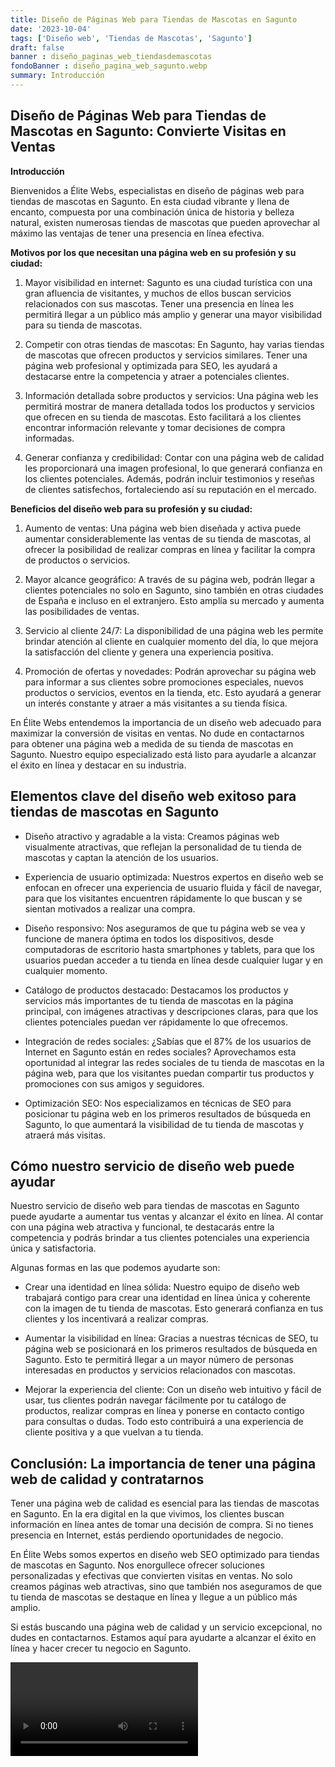 ```yaml
---
title: Diseño de Páginas Web para Tiendas de Mascotas en Sagunto
date: '2023-10-04'
tags: ['Diseño web', 'Tiendas de Mascotas', 'Sagunto']
draft: false
banner : diseño_paginas_web_tiendasdemascotas
fondoBanner : diseño_pagina_web_sagunto.webp
summary: Introducción
---
```


## Diseño de Páginas Web para Tiendas de Mascotas en Sagunto: Convierte Visitas en Ventas

**Introducción**

Bienvenidos a Élite Webs, especialistas en diseño de páginas web para tiendas de mascotas en Sagunto. En esta ciudad vibrante y llena de encanto, compuesta por una combinación única de historia y belleza natural, existen numerosas tiendas de mascotas que pueden aprovechar al máximo las ventajas de tener una presencia en línea efectiva. 

**Motivos por los que necesitan una página web en su profesión y su ciudad:**

1. Mayor visibilidad en internet: Sagunto es una ciudad turística con una gran afluencia de visitantes, y muchos de ellos buscan servicios relacionados con sus mascotas. Tener una presencia en línea les permitirá llegar a un público más amplio y generar una mayor visibilidad para su tienda de mascotas.

2. Competir con otras tiendas de mascotas: En Sagunto, hay varias tiendas de mascotas que ofrecen productos y servicios similares. Tener una página web profesional y optimizada para SEO, les ayudará a destacarse entre la competencia y atraer a potenciales clientes.

3. Información detallada sobre productos y servicios: Una página web les permitirá mostrar de manera detallada todos los productos y servicios que ofrecen en su tienda de mascotas. Esto facilitará a los clientes encontrar información relevante y tomar decisiones de compra informadas.

4. Generar confianza y credibilidad: Contar con una página web de calidad les proporcionará una imagen profesional, lo que generará confianza en los clientes potenciales. Además, podrán incluir testimonios y reseñas de clientes satisfechos, fortaleciendo así su reputación en el mercado.

**Beneficios del diseño web para su profesión y su ciudad:**

1. Aumento de ventas: Una página web bien diseñada y activa puede aumentar considerablemente las ventas de su tienda de mascotas, al ofrecer la posibilidad de realizar compras en línea y facilitar la compra de productos o servicios.

2. Mayor alcance geográfico: A través de su página web, podrán llegar a clientes potenciales no solo en Sagunto, sino también en otras ciudades de España e incluso en el extranjero. Esto amplía su mercado y aumenta las posibilidades de ventas.

3. Servicio al cliente 24/7: La disponibilidad de una página web les permite brindar atención al cliente en cualquier momento del día, lo que mejora la satisfacción del cliente y genera una experiencia positiva.

4. Promoción de ofertas y novedades: Podrán aprovechar su página web para informar a sus clientes sobre promociones especiales, nuevos productos o servicios, eventos en la tienda, etc. Esto ayudará a generar un interés constante y atraer a más visitantes a su tienda física.

En Élite Webs entendemos la importancia de un diseño web adecuado para maximizar la conversión de visitas en ventas. No dude en contactarnos para obtener una página web a medida de su tienda de mascotas en Sagunto. Nuestro equipo especializado está listo para ayudarle a alcanzar el éxito en línea y destacar en su industria.

<GifSeo />

<Cta />

## Elementos clave del diseño web exitoso para tiendas de mascotas en Sagunto

- Diseño atractivo y agradable a la vista: Creamos páginas web visualmente atractivas, que reflejan la personalidad de tu tienda de mascotas y captan la atención de los usuarios.

- Experiencia de usuario optimizada: Nuestros expertos en diseño web se enfocan en ofrecer una experiencia de usuario fluida y fácil de navegar, para que los visitantes encuentren rápidamente lo que buscan y se sientan motivados a realizar una compra.

- Diseño responsivo: Nos aseguramos de que tu página web se vea y funcione de manera óptima en todos los dispositivos, desde computadoras de escritorio hasta smartphones y tablets, para que los usuarios puedan acceder a tu tienda en línea desde cualquier lugar y en cualquier momento.

- Catálogo de productos destacado: Destacamos los productos y servicios más importantes de tu tienda de mascotas en la página principal, con imágenes atractivas y descripciones claras, para que los clientes potenciales puedan ver rápidamente lo que ofrecemos.

- Integración de redes sociales: ¿Sabías que el 87% de los usuarios de Internet en Sagunto están en redes sociales? Aprovechamos esta oportunidad al integrar las redes sociales de tu tienda de mascotas en la página web, para que los visitantes puedan compartir tus productos y promociones con sus amigos y seguidores.

- Optimización SEO: Nos especializamos en técnicas de SEO para posicionar tu página web en los primeros resultados de búsqueda en Sagunto, lo que aumentará la visibilidad de tu tienda de mascotas y atraerá más visitas.

## Cómo nuestro servicio de diseño web puede ayudar

Nuestro servicio de diseño web para tiendas de mascotas en Sagunto puede ayudarte a aumentar tus ventas y alcanzar el éxito en línea. Al contar con una página web atractiva y funcional, te destacarás entre la competencia y podrás brindar a tus clientes potenciales una experiencia única y satisfactoria.

Algunas formas en las que podemos ayudarte son:

- Crear una identidad en línea sólida: Nuestro equipo de diseño web trabajará contigo para crear una identidad en línea única y coherente con la imagen de tu tienda de mascotas. Esto generará confianza en tus clientes y los incentivará a realizar compras.

- Aumentar la visibilidad en línea: Gracias a nuestras técnicas de SEO, tu página web se posicionará en los primeros resultados de búsqueda en Sagunto. Esto te permitirá llegar a un mayor número de personas interesadas en productos y servicios relacionados con mascotas.

- Mejorar la experiencia del cliente: Con un diseño web intuitivo y fácil de usar, tus clientes podrán navegar fácilmente por tu catálogo de productos, realizar compras en línea y ponerse en contacto contigo para consultas o dudas. Todo esto contribuirá a una experiencia de cliente positiva y a que vuelvan a tu tienda.

## Conclusión: La importancia de tener una página web de calidad y contratarnos

Tener una página web de calidad es esencial para las tiendas de mascotas en Sagunto. En la era digital en la que vivimos, los clientes buscan información en línea antes de tomar una decisión de compra. Si no tienes presencia en Internet, estás perdiendo oportunidades de negocio.

En Élite Webs somos expertos en diseño web SEO optimizado para tiendas de mascotas en Sagunto. Nos enorgullece ofrecer soluciones personalizadas y efectivas que convierten visitas en ventas. No solo creamos páginas web atractivas, sino que también nos aseguramos de que tu tienda de mascotas se destaque en línea y llegue a un público más amplio.

Si estás buscando una página web de calidad y un servicio excepcional, no dudes en contactarnos. Estamos aquí para ayudarte a alcanzar el éxito en línea y hacer crecer tu negocio en Sagunto.

<Video />

<CtaBot job='Tiendas de Mascotas' city='Sagunto'/>

<Gmaps query='Sagunto+españa+maps' />